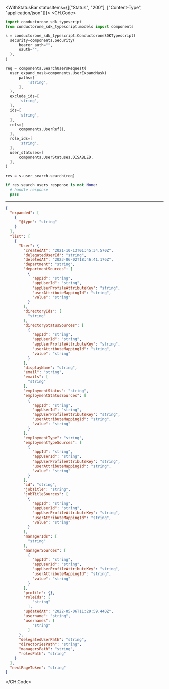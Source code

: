 

<WithStatusBar statusItems={[["Status", "200"], ["Content-Type", "application/json"]]}>
  <CH.Code>
  ```python Search.py
  import conductorone_sdk_typescript
from conductorone_sdk_typescript.models import components

s = conductorone_sdk_typescript.ConductoroneSDKTypescript(
    security=components.Security(
        bearer_auth="",
        oauth="",
    ),
)

req = components.SearchUsersRequest(
    user_expand_mask=components.UserExpandMask(
        paths=[
            'string',
        ],
    ),
    exclude_ids=[
        'string',
    ],
    ids=[
        'string',
    ],
    refs=[
        components.UserRef(),
    ],
    role_ids=[
        'string',
    ],
    user_statuses=[
        components.UserStatuses.DISABLED,
    ],
)

res = s.user_search.search(req)

if res.search_users_response is not None:
    # handle response
    pass
  ```
  ---

  ```json Example Response
  {
    "expanded": [
      {
        "@type": "string"
      }
    ],
    "list": [
      {
        "User": {
          "createdAt": "2021-10-13T01:45:34.570Z",
          "delegatedUserId": "string",
          "deletedAt": "2023-06-02T18:46:41.176Z",
          "department": "string",
          "departmentSources": [
            {
              "appId": "string",
              "appUserId": "string",
              "appUserProfileAttributeKey": "string",
              "userAttributeMappingId": "string",
              "value": "string"
            }
          ],
          "directoryIds": [
            "string"
          ],
          "directoryStatusSources": [
            {
              "appId": "string",
              "appUserId": "string",
              "appUserProfileAttributeKey": "string",
              "userAttributeMappingId": "string",
              "value": "string"
            }
          ],
          "displayName": "string",
          "email": "string",
          "emails": [
            "string"
          ],
          "employmentStatus": "string",
          "employmentStatusSources": [
            {
              "appId": "string",
              "appUserId": "string",
              "appUserProfileAttributeKey": "string",
              "userAttributeMappingId": "string",
              "value": "string"
            }
          ],
          "employmentType": "string",
          "employmentTypeSources": [
            {
              "appId": "string",
              "appUserId": "string",
              "appUserProfileAttributeKey": "string",
              "userAttributeMappingId": "string",
              "value": "string"
            }
          ],
          "id": "string",
          "jobTitle": "string",
          "jobTitleSources": [
            {
              "appId": "string",
              "appUserId": "string",
              "appUserProfileAttributeKey": "string",
              "userAttributeMappingId": "string",
              "value": "string"
            }
          ],
          "managerIds": [
            "string"
          ],
          "managerSources": [
            {
              "appId": "string",
              "appUserId": "string",
              "appUserProfileAttributeKey": "string",
              "userAttributeMappingId": "string",
              "value": "string"
            }
          ],
          "profile": {},
          "roleIds": [
              "string"
            ],
          "updatedAt": "2022-05-06T11:29:59.440Z",
          "username": "string",
          "usernames": [
              "string"
            ]
        },
        "delegatedUserPath": "string",
        "directoriesPath": "string",
        "managersPath": "string",
        "rolesPath": "string"
      }
    ],
    "nextPageToken": "string"
  }
  ```
  </CH.Code>
</WithStatusBar>
